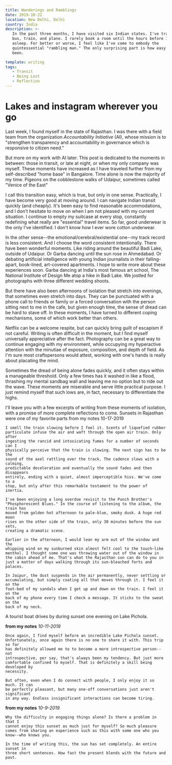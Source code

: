 ```yaml
---
title: Wanderings and Ramblings
date: 2019-10-22
location: New Delhi, Delhi
country: India
description: >-
   In the past three months, I have visited six Indian states. I've traveled by
   bus, train, and plane. I rarely book a room until the hours before I fall
   asleep. For better or worse, I feel like I've come to embody the
   quintessential "rambling man." The only surprising part is how easy it's
   been.

template: writing
tags:
   - Transit
   - Being Lost
   - Reflection
---
```


# Lakes and instagram wherever you go

Last week, I found myself in the state of Rajasthan. I was there with a field
team from the organization _Accountability Initiative_ (AI), whose mission is to
"strengthen transparency and accountability in governance which is responsive to
citizen need."

But more on my work with AI later. This post is dedicated to the moments in
between: those in transit, or late at night, or when my only company was myself.
These moments have increased as I have traveled further from my self-described
"home base" in Bangalore. Time alone is now the majority of my time. Pigeons on
the cobblestone walks of Udaipur, sometimes called "Venice of the East"

I call this transition easy, which is true, but only in one sense. Practically,
I have become very good at moving around. I can navigate Indian transit quickly
(and cheaply). It's been easy to find reasonable accommodations, and I don't
hesitate to move on when I am not pleased with my current situation. I continue
to empty my suitcase at every stop, constantly redefining what really are
"essential" travel items. So far, good underwear is the only I've identified. I
don't know how I ever wore cotton underwear.

In the other sense--the emotional/cerebral/existential one--my track record is
less consistent. And I choose the word consistent intentionally. There have been
wonderful moments. Like riding around the beautiful Badi Lake, outside of
Udaipur. Or Garba dancing until the sun rose in Ahmedabad. Or debating
artificial intelligence with young Indian journalists in their falling-apart,
book-lined, art-covered apartments. I hope to write more about these experiences
soon. Garba dancing at India's most famous art school, The National Institute of
Design Me atop a hike in Badi Lake. We jostled for photographs with three
different wedding shoots.

But there have also been afternoons of isolation that stretch into evenings,
that sometimes even stretch into days. They can be punctuated with a phone call
to friends or family or a forced conversation with the person sitting next to me
in the cafe, but given enough time, the sense of dread can be hard to stave off.
In these moments, I have turned to different coping mechanisms, some of which
work better than others.

Netflix can be a welcome respite, but can quickly bring guilt of escapism if not
careful. Writing is often difficult in the moment, but I find myself universally
appreciative after the fact. Photography can be a great way to continue engaging
with my environment, while occupying my hyperactive attention with the minutiae
of exposure, composition, and depth of field. As I'm sure most craftspersons
would attest, working with one's hands is really about placating the mind.

Sometimes the dread of being alone fades quickly, and it often stays within a
manageable threshold. Only a few times has it washed in like a flood, thrashing
my mental sandbag wall and leaving me no option but to ride out the wave. These
moments are miserable and serve little practical purpose. I just remind myself
that such lows are, in fact, necessary to differentiate the highs.

I'll leave you with a few excerpts of writing from these moments of isolation,
with a promise of more complete reflections to come. Sunsets in Rajasthan were
one of my favorite parts from my notes 10-17-2019

    I smell the train slowing before I feel it. Scents of liquefied rubber
    particulate infuse the air and waft through the open air train. Only after
    ingesting the rancid and intoxicating fumes for a number of seconds can I
    physically perceive that the train is slowing. The next sign has to be the
    sound of the axel rattling over the track. The cadence slows with a calming,
    predictable deceleration and eventually the sound fades and then disappears
    entirely, ending with a quiet, almost imperceptible hiss. We've come to a
    stop, but only after this remarkable testament to the power of inertia.

    I've been enjoying a long overdue revisit to the Punch Brother's "Phosphorescent Blues." In the course of listening to the album, the train has
    moved from golden hot afternoon to pale-blue, smoky dusk. A huge red moon
    rises on the other side of the train, only 30 minutes before the sun sets,
    creating a dramatic scene.

    Earlier in the afternoon, I would lean my arm out of the window and the
    whipping wind on my sunburned skin almost felt cool to the touch—like menthol. I thought some one was throwing water out of the window in the cabin ahead of me. That's what the Rajasthan sun can do to you in just a matter of days walking through its sun-bleached forts and palaces.

    In Jaipur, the dust suspends in the air permanently, never settling or
    accumulating, but simply coating all that moves through it. I feel it on the
    foot-bed of my sandals when I get up and down on the train. I feel it on the
    back of my phone every time I check a message. It sticks to the sweat on the
    back of my neck.

A tourist boat drives by during sunset one evening on Lake Pichola.

**from my notes** _10-11-2019_

    Once again, I find myself before an incredible Lake Pichola sunset.
    Unfortunately, once again there is no one to share it with. This trip so far
    has definitely allowed me to to become a more introspective person--not
    introspective, per say, that's always been my tendency. But just more
    comfortable confined to myself. That is definitely a skill being developed by
    necessity.

    But often, even when I do connect with people, I only enjoy it so much. It can
    be perfectly pleasant, but many one-off conversations just aren't significant
    in any way. Endless insignificant interactions can become tiring.

**from my notes** _10-9-2019_

    Why the difficulty in engaging things alone? Is there a problem in that I
    cannot enjoy this sunset as much just for myself? So much pleasure comes from sharing an experience such as this with some one who you know--who knows you.

    In the time of writing this, the sun has set completely. An entire sunset in
    three short sentences. How fast the present blends with the future and past.
